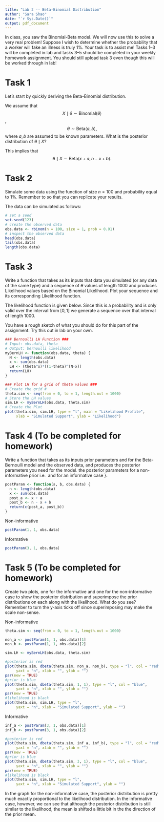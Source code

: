 ```yaml
---
title: "Lab 2 -- Beta-Binomial Distribution"
author: "Sara Shao"
date: "`r Sys.Date()`"
output: pdf_document
---
```


In class, you saw the Binomial-Beta model. We will now use this to solve a very real problem! Suppose I wish to determine whether the probability that a worker will fake an illness is truly 1\%. Your task is to assist me! Tasks 1--3 will be completed in lab and tasks 3--5 should be completed in your weekly homework assignment. You should still upload task 3 even though this will be worked through in lab! 

# Task 1

Let's start by quickly deriving the Beta-Binomial distribution. 

We assume that 
$$X\mid \theta \sim \text{Binomial} (\theta)$$,
$$\theta \sim \text{Beta}(a,b),$$
where $a,b$ are assumed to be known parameters. What is the posterior distribution of $\theta \mid X$?

\begin{align}
p(\theta \mid X) &\propto 
p(X \mid \theta) p(\theta) \\
&\propto \theta^{x} 
(1 - \theta)^{(n-x)} \times \theta^{(a-1)} (1 - \theta)^{(b-1)}\\
&\propto \theta^{x + a -1} (1 - \theta)^{(n-x + b -1)}.
\end{align}

This implies that 
$$\theta \mid X \sim \text{Beta}(x+a,n-x+b).$$



# Task 2

Simulate some data using the \textsf{rbinom} function of size $n = 100$ and probability equal to 1\%. Remember to \textsf{set.seed(123)} so that you can replicate your results.

The data can be simulated as follows:
```r
# set a seed
set.seed(123)
# create the observed data
obs.data <- rbinom(n = 100, size = 1, prob = 0.01)
# inspect the observed data
head(obs.data)
tail(obs.data)
length(obs.data)
```

# Task 3

Write a function that takes as its inputs that data you simulated (or any data of the same type) and a sequence of $\theta$ values of length 1000 and produces Likelihood values based on the Binomial Likelihood. Plot your sequence and its corresponding Likelihood function.

The likelihood function is given below. Since this is a probability and is only valid over the interval from $[0, 1]$ we generate a sequence over that interval of length 1000.

You have a rough sketch of what you should do for this part of the assignment. Try this out in lab on your own. 

```r
### Bernoulli LH Function ###
# Input: obs.data, theta
# Output: bernoulli likelihood
myBernLH <- function(obs.data, theta) {
  N <- length(obs.data)
  x <- sum(obs.data)
  LH <- (theta^x)*((1-theta)^(N-x))
  return(LH)
}

### Plot LH for a grid of theta values ###
# Create the grid #
theta.sim <- seq(from = 0, to = 1, length.out = 1000)
# Store the LH values
sim.LH <- myBernLH(obs.data, theta.sim)
# Create the Plot
plot(theta.sim, sim.LH, type = "l", main = "Likelihood Profile", 
     xlab = "Simulated Support", ylab = "Likelihood")
```



# Task 4 (To be completed for homework)

Write a function that takes as its inputs  prior parameters \textsf{a} and \textsf{b} for the Beta-Bernoulli model and the observed data, and produces the posterior parameters you need for the model. \textbf{Generate and print} the posterior parameters for a non-informative prior i.e. \textsf{(a,b) = (1,1)} and for an informative case \textsf{(a,b) = (3,1)}}.

```r
postParam <- function(a, b, obs.data) {
  n <- length(obs.data)
  x <- sum(obs.data)
  post_a <- x + a
  post_b <- n - x + b
  return(c(post_a, post_b))
}
```

Non-informative
```r
postParam(1, 1, obs.data)
```
Informative
```r
postParam(3, 1, obs.data)
```

# Task 5 (To be completed for homework)

Create two plots, one for the informative and one for the non-informative case to show the posterior distribution and superimpose the prior distributions on each along with the likelihood. What do you see? Remember to turn the y-axis ticks off since superimposing may make the scale non-sense.


Non-informative
```r
theta.sim <- seq(from = 0, to = 1, length.out = 1000)

non_a <- postParam(1, 1, obs.data)[1]
non_b <- postParam(1, 1, obs.data)[2]

sim.LH <- myBernLH(obs.data, theta.sim)

#posterior is red
plot(theta.sim, dbeta(theta.sim, non_a, non_b), type = "l", col = "red", 
     yaxt = "n", xlab = "", ylab = "")
par(new = TRUE)
#prior is blue
plot(theta.sim, dbeta(theta.sim, 1, 1), type = "l", col = "blue", 
     yaxt = "n", xlab = "", ylab = "")
par(new = TRUE)
#likelihood is black
plot(theta.sim, sim.LH, type = "l", 
     yaxt = "n", xlab = "Simulated Support", ylab = "")
```


Informative
```r
inf_a <- postParam(3, 1, obs.data)[1]
inf_b <- postParam(3, 1, obs.data)[2]

#posterior is red
plot(theta.sim, dbeta(theta.sim, inf_a, inf_b), type = "l", col = "red", 
     yaxt = "n", xlab = "", ylab = "")
par(new = TRUE)
#prior is blue
plot(theta.sim, dbeta(theta.sim, 3, 1), type = "l", col = "blue", 
     yaxt = "n", xlab = "", ylab = "")
par(new = TRUE)
#likelihood is black
plot(theta.sim, sim.LH, type = "l", 
     yaxt = "n", xlab = "Simulated Support", ylab = "")
```


In the graph for the non-informative case, the posterior distribution is pretty much exactly proportional to the likelihood distribution. In the informative case, however, we can see that although the posterior distribution is still similar to the likelihood, the mean is shifted a little bit in the the direction of the prior mean.